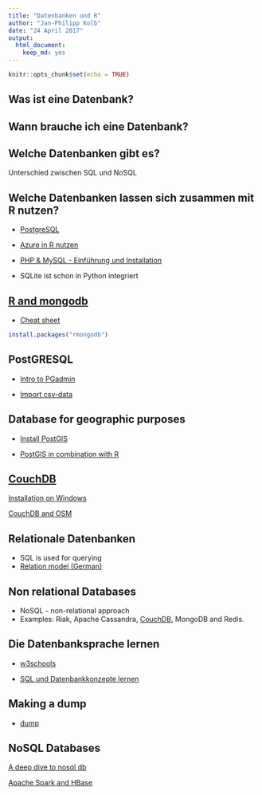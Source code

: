 ```yaml
---
title: "Datenbanken und R"
author: "Jan-Philipp Kolb"
date: "24 April 2017"
output: 
  html_document: 
    keep_md: yes
---
```


```r
knitr::opts_chunk$set(echo = TRUE)
```

## Was ist eine Datenbank?

## Wann brauche ich eine Datenbank?

## Welche Datenbanken gibt es?

Unterschied zwischen SQL und NoSQL

## Welche Datenbanken lassen sich zusammen mit R nutzen?

- [PostgreSQL](http://wiki.openstreetmap.org/wiki/PostgreSQL)

- [Azure in R nutzen](http://www.r-bloggers.com/using-azure-as-an-r-datasource-part-2-pulling-data-from-mysqlmariadb/)


- [PHP & MySQL - Einführung und Installation](https://www.youtube.com/watch?v=2AVnuu4Ty_A)


- SQLite ist schon in Python integriert


## [R and mongodb](https://cran.r-project.org/web/packages/rmongodb/vignettes/rmongodb_introduction.html)


- [Cheat sheet](https://cran.r-project.org/web/packages/rmongodb/vignettes/rmongodb_cheat_sheet.pdf)

```r
install.packages("rmongodb")
```


## PostGRESQL

- [Intro to PGadmin](http://www.enterprisedb.com/resources-community/webcasts-podcasts-videos/videos/how-create-postgres-database-using-pgadmin)

 - [Import csv-data](http://stackoverflow.com/questions/19400173/how-should-i-import-data-from-csv-into-a-postgres-table-using-pgadmin-3)

## Database for geographic purposes

- [Install PostGIS](http://www.bostongis.com/?content_name=postgis_tut01)

- [PostGIS in combination with R](http://gis.stackexchange.com/questions/64950/which-is-the-best-way-of-working-with-postgis-data-in-r)




## [CouchDB](https://de.wikipedia.org/wiki/CouchDB)

[Installation on Windows](http://docs.couchdb.org/en/stable/install/windows.html)

[CouchDB and OSM](http://wiki.openstreetmap.org/wiki/OSMCouch)


## Relationale Datenbanken

- SQL is used for querying
- [Relation model (German)](https://ab.inf.uni-tuebingen.de/teaching/ss03/asa/db_intro.pdf)

## Non relational Databases

- NoSQL - non-relational approach
- Examples: Riak, Apache Cassandra, [CouchDB](https://www.youtube.com/watch?v=TvRDOLiadtg&list=PLxcWHsmHykmWlXorl8rm-2Ux4HP1sFkub), MongoDB and Redis.


## Die Datenbanksprache lernen 

- [w3schools](http://www.w3schools.com/sql/default.asp)

- [SQL und Datenbankkonzepte lernen](http://www.vertabelo.com/blog/notes-from-the-lab/18-best-online-resources-for-learning-sql-and-database)


## Making a dump

- [dump](http://dba.stackexchange.com/questions/23053/copy-postgresql-data-from-one-pc-to-another)

## NoSQL Databases

[A deep dive to nosql db](http://bigdata-madesimple.com/a-deep-dive-into-nosql-a-complete-list-of-nosql-databases/)

[Apache Spark and HBase](https://blog.cloudera.com/blog/2015/08/apache-spark-comes-to-apache-hbase-with-hbase-spark-module/)
